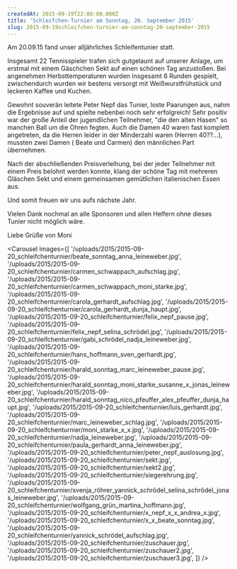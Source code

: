 ```yaml
---
createdAt: 2015-09-19T22:00:00.000Z
title: 'Schleifchen-Turnier am Sonntag, 20. September 2015'
slug: 2015-09-19schleifchen-turnier-am-sonntag-20-september-2015
---
```


Am 20.09.15 fand unser alljährliches Schleifentunier statt.

Insgesamt 22 Tennisspieler trafen sich gutgelaunt auf unserer Anlage, um erstmal mit einem Gäschchen Sekt auf einen schönen Tag anzustoßen. Bei angenehmen Herbsttemperaturen wurden insgesamt 6 Runden gespielt, zwischendurch wurden wir bestens versorgt mit Weißwurstfrühstück und leckeren Kaffee und Kuchen.

Gewohnt souverän leitete Peter Nepf das Tunier, loste Paarungen aus, nahm die Ergebnisse auf und spielte nebenbei noch sehr erfolgreich! Sehr positiv war der große Anteil der jugendlichen Teilnehmer, "die den alten Hasen" so manchen Ball um die Ohren fegten. Auch die Damen 40 waren fast komplett angetreten, da die Herren leider in der Minderzahl waren (Herren 40??...), mussten zwei Damen ( Beate und Carmen) den männlichen Part übernehmen.

Nach der abschließenden Preisverleihung, bei der jeder Teilnehmer mit einem Preis belohnt werden konnte, klang der schöne Tag mit mehreren Gläschen Sekt und einem gemeinsamen gemütlichen italienischen Essen aus.

Und somit freuen wir uns aufs nächste Jahr.

Vielen Dank nochmal an alle Sponsoren und allen Helfern ohne dieses Tunier nicht möglich wäre.

Liebe Grüße von Moni

<Carousel
  images={[
    '/uploads/2015/2015-09-20_schleifchenturnier/beate_sonntag_anna_leineweber.jpg',
    '/uploads/2015/2015-09-20_schleifchenturnier/carmen_schwappach_aufschlag.jpg',
    '/uploads/2015/2015-09-20_schleifchenturnier/carmen_schwappach_moni_starke.jpg',
    '/uploads/2015/2015-09-20_schleifchenturnier/carola_gerhardt_aufschlag.jpg',
    '/uploads/2015/2015-09-20_schleifchenturnier/carola_gerhardt_dunja_haupt.jpg',
    '/uploads/2015/2015-09-20_schleifchenturnier/felix_nepf_pause.jpg',
    '/uploads/2015/2015-09-20_schleifchenturnier/felix_nepf_selina_schrödel.jpg',
    '/uploads/2015/2015-09-20_schleifchenturnier/gabi_schrödel_nadja_leineweber.jpg',
    '/uploads/2015/2015-09-20_schleifchenturnier/hans_hoffmann_sven_gerhardt.jpg',
    '/uploads/2015/2015-09-20_schleifchenturnier/harald_sonntag_marc_leineweber_pause.jpg',
    '/uploads/2015/2015-09-20_schleifchenturnier/harald_sonntag_moni_starke_susanne_x_jonas_leineweber.jpg',
    '/uploads/2015/2015-09-20_schleifchenturnier/harald_sonntag_nico_pfeuffer_alex_pfeuffer_dunja_haupt.jpg',
    '/uploads/2015/2015-09-20_schleifchenturnier/luis_gerhardt.jpg',
    '/uploads/2015/2015-09-20_schleifchenturnier/marc_leineweber_schlag.jpg',
    '/uploads/2015/2015-09-20_schleifchenturnier/moni_starke_x_x.jpg',
    '/uploads/2015/2015-09-20_schleifchenturnier/nadja_leineweber.jpg',
    '/uploads/2015/2015-09-20_schleifchenturnier/paula_gerhardt_anna_leineweber.jpg',
    '/uploads/2015/2015-09-20_schleifchenturnier/peter_nepf_auslosung.jpg',
    '/uploads/2015/2015-09-20_schleifchenturnier/sekt.jpg',
    '/uploads/2015/2015-09-20_schleifchenturnier/sekt2.jpg',
    '/uploads/2015/2015-09-20_schleifchenturnier/siegerehrung.jpg',
    '/uploads/2015/2015-09-20_schleifchenturnier/svenja_röhrer_yannick_schrödel_selina_schrödel_jonas_leineweber.jpg',
    '/uploads/2015/2015-09-20_schleifchenturnier/wolfgang_grün_martina_hoffmann.jpg',
    '/uploads/2015/2015-09-20_schleifchenturnier/x_nepf_x_x_andrea_x.jpg',
    '/uploads/2015/2015-09-20_schleifchenturnier/x_x_beate_sonntag.jpg',
    '/uploads/2015/2015-09-20_schleifchenturnier/yannick_schrödel_aufschlag.jpg',
    '/uploads/2015/2015-09-20_schleifchenturnier/zuschauer.jpg',
    '/uploads/2015/2015-09-20_schleifchenturnier/zuschauer2.jpg',
    '/uploads/2015/2015-09-20_schleifchenturnier/zuschauer3.jpg',
  ]}
/>

